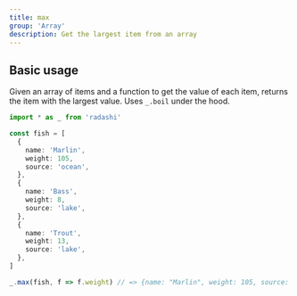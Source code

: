 ```yaml
---
title: max
group: 'Array'
description: Get the largest item from an array
---
```


## Basic usage

Given an array of items and a function to get the value of each item, returns the item with the largest value. Uses `_.boil` under the hood.

```ts
import * as _ from 'radashi'

const fish = [
  {
    name: 'Marlin',
    weight: 105,
    source: 'ocean',
  },
  {
    name: 'Bass',
    weight: 8,
    source: 'lake',
  },
  {
    name: 'Trout',
    weight: 13,
    source: 'lake',
  },
]

_.max(fish, f => f.weight) // => {name: "Marlin", weight: 105, source: "ocean"}
```
